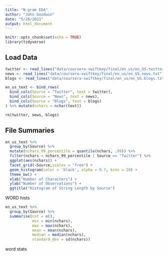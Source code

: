 ---
title: "N-gram EDA"
author: "John Goodwin"
date: "5/28/2021"
output: html_document
---

```{r setup, include=FALSE}
knitr::opts_chunk$set(echo = TRUE)
library(tidyverse)
```

## Load Data

```{r load_data}
twitter <- read_lines("data/coursera-swiftkey/final/en_us/en_US.twitter.txt")
news <- read_lines("data/coursera-swiftkey/final/en_us/en_US.news.txt")
blogs <- read_lines("data/coursera-swiftkey/final/en_us/en_US.blogs.txt")

en_us_text <- bind_rows(
  bind_cols(Source = "Twitter", text = twitter),
  bind_cols(Source = "News", text = news),
  bind_cols(Source = "Blogs", text = blogs)
) %>% mutate(nchars = nchar(text))

rm(twitter, news, blogs)
```

## File Summaries

```{r histogram, fig.cap="Histograms for Blogs and News capped at 99th percentile to remove outliers"}
en_us_text %>%
  group_by(Source) %>%
  mutate(nchars_99_percentile = quantile(nchars, .99)) %>%
  filter(nchars < nchars_99_percentile | Source == "Twitter") %>%
  ggplot(aes(nchars)) +
  facet_grid(~Source,scales = "free") +
  geom_histogram(color = 'black', alpha = 0.7, bins = 20) +
  theme_bw() +
  xlab("Number of Characters") +
  ylab("Number of Observations") +
  ggtitle("Histogram of String Length by Source")
```

WORD hists

```{r}
en_us_text %>%
  group_by(Source) %>%
  summarise(cnt = n(), 
            min = min(nchars), 
            max = max(nchars), 
            mean = mean(nchars), 
            median = median(nchars), 
            standard_dev = sd(nchars))
```

word stats